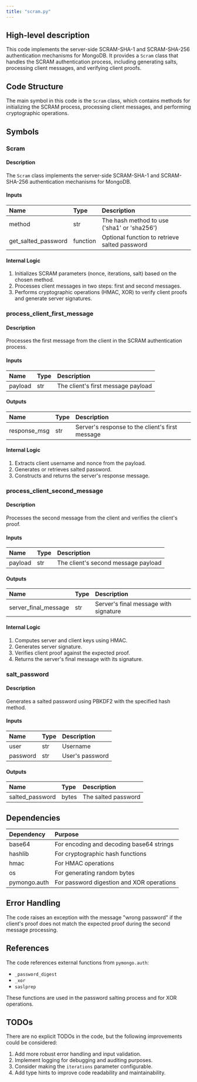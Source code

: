 ```yaml
---
title: "scram.py"
---
```


## High-level description
This code implements the server-side SCRAM-SHA-1 and SCRAM-SHA-256 authentication mechanisms for MongoDB. It provides a `Scram` class that handles the SCRAM authentication process, including generating salts, processing client messages, and verifying client proofs.

## Code Structure
The main symbol in this code is the `Scram` class, which contains methods for initializing the SCRAM process, processing client messages, and performing cryptographic operations.

## Symbols

### Scram
#### Description
The `Scram` class implements the server-side SCRAM-SHA-1 and SCRAM-SHA-256 authentication mechanisms for MongoDB.

#### Inputs
| Name | Type | Description |
|:-----|:-----|:------------|
| method | str | The hash method to use ('sha1' or 'sha256') |
| get_salted_password | function | Optional function to retrieve salted password |

#### Internal Logic
1. Initializes SCRAM parameters (nonce, iterations, salt) based on the chosen method.
2. Processes client messages in two steps: first and second messages.
3. Performs cryptographic operations (HMAC, XOR) to verify client proofs and generate server signatures.

### process_client_first_message
#### Description
Processes the first message from the client in the SCRAM authentication process.

#### Inputs
| Name | Type | Description |
|:-----|:-----|:------------|
| payload | str | The client's first message payload |

#### Outputs
| Name | Type | Description |
|:-----|:-----|:------------|
| response_msg | str | Server's response to the client's first message |

#### Internal Logic
1. Extracts client username and nonce from the payload.
2. Generates or retrieves salted password.
3. Constructs and returns the server's response message.

### process_client_second_message
#### Description
Processes the second message from the client and verifies the client's proof.

#### Inputs
| Name | Type | Description |
|:-----|:-----|:------------|
| payload | str | The client's second message payload |

#### Outputs
| Name | Type | Description |
|:-----|:-----|:------------|
| server_final_message | str | Server's final message with signature |

#### Internal Logic
1. Computes server and client keys using HMAC.
2. Generates server signature.
3. Verifies client proof against the expected proof.
4. Returns the server's final message with its signature.

### salt_password
#### Description
Generates a salted password using PBKDF2 with the specified hash method.

#### Inputs
| Name | Type | Description |
|:-----|:-----|:------------|
| user | str | Username |
| password | str | User's password |

#### Outputs
| Name | Type | Description |
|:-----|:-----|:------------|
| salted_password | bytes | The salted password |

## Dependencies
| Dependency | Purpose |
|:-----------|:--------|
| base64 | For encoding and decoding base64 strings |
| hashlib | For cryptographic hash functions |
| hmac | For HMAC operations |
| os | For generating random bytes |
| pymongo.auth | For password digestion and XOR operations |

## Error Handling
The code raises an exception with the message "wrong password" if the client's proof does not match the expected proof during the second message processing.

## References
The code references external functions from `pymongo.auth`:
- `_password_digest`
- `_xor`
- `saslprep`

These functions are used in the password salting process and for XOR operations.

## TODOs
There are no explicit TODOs in the code, but the following improvements could be considered:
1. Add more robust error handling and input validation.
2. Implement logging for debugging and auditing purposes.
3. Consider making the `iterations` parameter configurable.
4. Add type hints to improve code readability and maintainability.